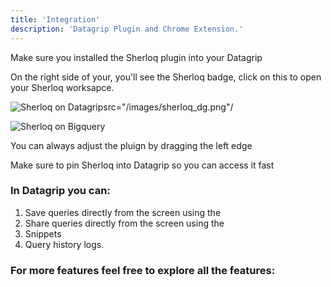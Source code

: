 ```yaml
---
title: 'Integration'
description: 'Datagrip Plugin and Chrome Extension.'
---
```


<Note> Make sure you installed the Sherloq plugin into your Datagrip </Note>

On the right side of your, you'll see the Sherloq badge, click on this to open your Sherloq worksapce.

<Frame caption = "Sherloq Plugin on top of Datagrip">
<img alt="Sherloq on Datagrip"
  
  src="/images/sherloq_dg.png"/
  >
  </Frame>

<Frame caption = "Sherloq Chrome Extension on top of Bigquery">
  <img alt="Sherloq on Bigquery"
  src="/images/sherloq_bigquery.png"/
  >

</Frame>

<Tip> You can always adjust the pluign by dragging the left edge </Tip>



<Tip> Make sure to pin Sherloq into Datagrip so you can access it fast </Tip>

### In Datagrip you can:
1. Save queries directly from the screen using the 
2. Share queries directly from the screen using the
3. Snippets 
4. Query history logs.

### For more features feel free to explore all the features: